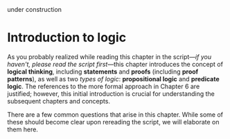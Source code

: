

<Callout type="warning" emoji="🚧">
  under construction
</Callout>


# Introduction to logic
As you probably realized while reading this chapter in the script—*if you haven't, please read the script first*—this chapter introduces the concept of **logical thinking**, including **statements** and **proofs** (including **proof patterns**), as well as two *types of logic*: **propositional logic** and **predicate logic**. The references to the more formal approach in Chapter 6 are justified; however, this initial introduction is crucial for understanding the subsequent chapters and concepts.

There are a few common questions that arise in this chapter. While some of these should become clear upon rereading the script, we will elaborate on them here.